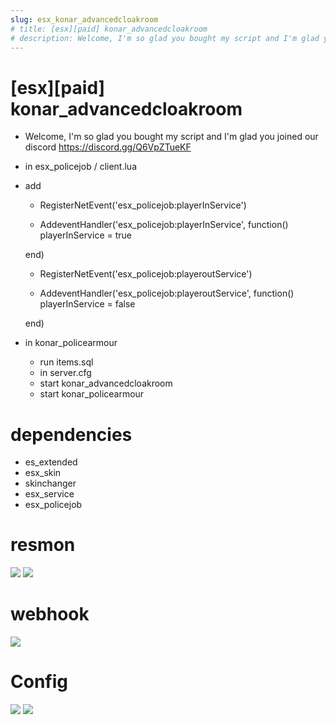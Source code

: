 ```yaml
---
slug: esx_konar_advancedcloakroom
# title: [esx][paid] konar_advancedcloakroom
# description: Welcome, I'm so glad you bought my script and I'm glad you joined our discord https://discord.gg/Q6VpZTueKF
---
```


# [esx][paid] konar_advancedcloakroom
* Welcome, I'm so glad you bought my script and I'm glad you joined our discord https://discord.gg/Q6VpZTueKF

* in esx_policejob / client.lua

* add

   * RegisterNetEvent('esx_policejob:playerInService')

   * AddeventHandler('esx_policejob:playerInService', function()
	playerInService = true
	
    end)

   * RegisterNetEvent('esx_policejob:playeroutService')

   * AddeventHandler('esx_policejob:playeroutService',
function()
	playerInService = false
	
    end)


* in konar_policearmour 
    * run items.sql
    * in server.cfg
    * start konar_advancedcloakroom
    * start konar_policearmour

# dependencies
* es_extended
* esx_skin
* skinchanger
* esx_service
* esx_policejob

# resmon
![](https://cdn.discordapp.com/attachments/824968307400507422/1071877719928881212/image.png)
![](https://media.discordapp.net/attachments/824968307400507422/1071877802648928317/image.png?width=914&height=21)

# webhook
![](https://media.discordapp.net/attachments/824968307400507422/1071873356619591871/image.png?width=501&height=665)

# Config
![](https://media.discordapp.net/attachments/824968307400507422/1071859809864921229/image.png?width=737&height=666)
![](https://media.discordapp.net/attachments/824968307400507422/1071861738586255400/image.png?width=783&height=666)

